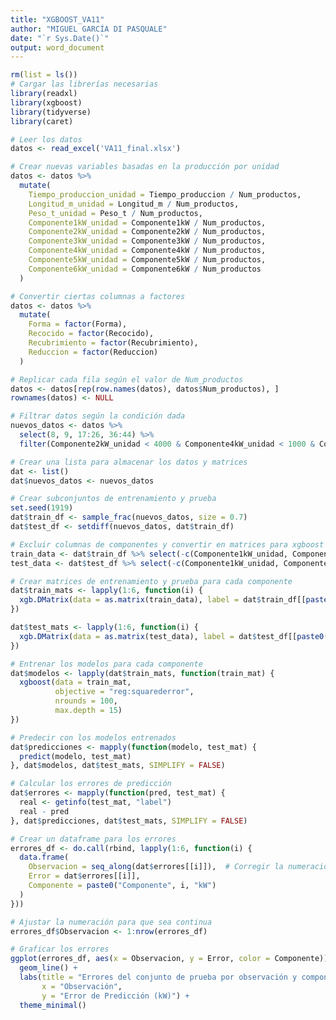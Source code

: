 ---
title: "XGBOOST_VA11"
author: "MIGUEL GARCÍA DI PASQUALE"
date: "`r Sys.Date()`"
output: word_document
---

```{r}
rm(list = ls())
# Cargar las librerías necesarias
library(readxl)
library(xgboost)
library(tidyverse)
library(caret)

# Leer los datos
datos <- read_excel('VA11_final.xlsx')

# Crear nuevas variables basadas en la producción por unidad
datos <- datos %>%
  mutate(
    Tiempo_produccion_unidad = Tiempo_produccion / Num_productos,
    Longitud_m_unidad = Longitud_m / Num_productos,
    Peso_t_unidad = Peso_t / Num_productos,
    Componente1kW_unidad = Componente1kW / Num_productos,
    Componente2kW_unidad = Componente2kW / Num_productos,
    Componente3kW_unidad = Componente3kW / Num_productos,
    Componente4kW_unidad = Componente4kW / Num_productos,
    Componente5kW_unidad = Componente5kW / Num_productos,
    Componente6kW_unidad = Componente6kW / Num_productos
  )

# Convertir ciertas columnas a factores
datos <- datos %>%
  mutate(
    Forma = factor(Forma),
    Recocido = factor(Recocido),
    Recubrimiento = factor(Recubrimiento),
    Reduccion = factor(Reduccion)
  )

# Replicar cada fila según el valor de Num_productos
datos <- datos[rep(row.names(datos), datos$Num_productos), ]
rownames(datos) <- NULL

# Filtrar datos según la condición dada
nuevos_datos <- datos %>%
  select(8, 9, 17:26, 36:44) %>%
  filter(Componente2kW_unidad < 4000 & Componente4kW_unidad < 1000 & Componente5kW_unidad < 2000)

# Crear una lista para almacenar los datos y matrices
dat <- list()
dat$nuevos_datos <- nuevos_datos

# Crear subconjuntos de entrenamiento y prueba
set.seed(1919)
dat$train_df <- sample_frac(nuevos_datos, size = 0.7)
dat$test_df <- setdiff(nuevos_datos, dat$train_df)

# Excluir columnas de componentes y convertir en matrices para xgboost
train_data <- dat$train_df %>% select(-c(Componente1kW_unidad, Componente2kW_unidad, Componente3kW_unidad, Componente4kW_unidad, Componente5kW_unidad, Componente6kW_unidad))
test_data <- dat$test_df %>% select(-c(Componente1kW_unidad, Componente2kW_unidad, Componente3kW_unidad, Componente4kW_unidad, Componente5kW_unidad, Componente6kW_unidad))

# Crear matrices de entrenamiento y prueba para cada componente
dat$train_mats <- lapply(1:6, function(i) {
  xgb.DMatrix(data = as.matrix(train_data), label = dat$train_df[[paste0("Componente", i, "kW_unidad")]])
})

dat$test_mats <- lapply(1:6, function(i) {
  xgb.DMatrix(data = as.matrix(test_data), label = dat$test_df[[paste0("Componente", i, "kW_unidad")]])
})

# Entrenar los modelos para cada componente
dat$modelos <- lapply(dat$train_mats, function(train_mat) {
  xgboost(data = train_mat, 
          objective = "reg:squarederror", 
          nrounds = 100, 
          max.depth = 15)
})

# Predecir con los modelos entrenados
dat$predicciones <- mapply(function(modelo, test_mat) {
  predict(modelo, test_mat)
}, dat$modelos, dat$test_mats, SIMPLIFY = FALSE)

# Calcular los errores de predicción
dat$errores <- mapply(function(pred, test_mat) {
  real <- getinfo(test_mat, "label")
  real - pred
}, dat$predicciones, dat$test_mats, SIMPLIFY = FALSE)

# Crear un dataframe para los errores
errores_df <- do.call(rbind, lapply(1:6, function(i) {
  data.frame(
    Observacion = seq_along(dat$errores[[i]]),  # Corregir la numeración continua
    Error = dat$errores[[i]],
    Componente = paste0("Componente", i, "kW")
  )
}))

# Ajustar la numeración para que sea continua
errores_df$Observacion <- 1:nrow(errores_df)

# Graficar los errores
ggplot(errores_df, aes(x = Observacion, y = Error, color = Componente)) +
  geom_line() +
  labs(title = "Errores del conjunto de prueba por observación y componente",
       x = "Observación",
       y = "Error de Predicción (kW)") +
  theme_minimal()
```

